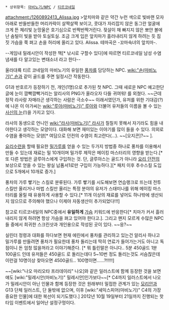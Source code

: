  * 상위항목: [[마비노기/NPC]] / [[티르코네일]]

attachment:/1260892413_Alissa.jpg
>앞치마와 같은 약간 누런 색으로 빛바랜 모자 아래로 반들반들한 머리카락이 살짝살짝 보이고, 콧대가 자리잡지 않은 동그란 얼굴에 크게 뜬 체리빛 눈망울은 호기심으로 반짝반짝거린다. 젖살이 채 빠지지 않은 뽀얀 볼에 난 솜털이 빛을 받아 토실토실. 조금 크게 입은 앞치마가 흘러내리지 않게 하려는 듯 짐짓 가슴을 쭉 펴고 손을 허리에 올리고 있다.
Alissa. 테마곡은 -꼬마숙녀의 앞치마-.

--게임내 밀레시안이 작성한 책[* 낚시로 구할수 있다]에 따르면 티르코네일 남성 수염냄새를 다 알고있는 변태소녀 라고 한다--

울라대륙 티르 코네일의 마비노기의 유일한 [[풍차]]를 담당하는 NPC. [[wiki:"숀(마비노기)" 숀]]과 같이 골드를 주면 일정시간 작동한다.

G1과 반호르가 등장하기 전, 개인(1명)으로 추가된 첫 NPC. 그때 새로운 NPC 예고한단 글에 눈이 깜빡깜빡거리는 알리사의 PNG가 올라오자 다들 귀여워! 를 외쳤다. ~~근데 정작 라사랑 자매라곤 생각하는 사람은 극소수~~ 이래서였던가, 유저를 위한 기대감(?)에 나온 이 아가씨는 [[wiki:"루아(마비노기)" 루아]]와 더불어 유저들의 이름을 볼 수 있는 [[사신의 눈]](!)을 가지고 있다.

라사의 동생으로 언니인 [[wiki:"라사(마비노기)" 라사]]가 칠칠치 못해서 자기라도 힘을 내야한다고 생각하는 모양이다. 대화해 보면 재미있는 이야기를 많이 들을 수 있다. 의외로 수염을 좋아하는 모양[* 여담으로 던컨의 수염이 최고란다(...). ~~[오지콘]?~~ ]. 

[[요리]]수련을 할때 필요한 [[밀가루]]를 얻을 수 있는 두가지 방법중 하나로 풍차를 이용해서 만들 수 있는데 재료는 밀 10개이며 밀가루 제작은 메이킹 마스터리의 영향을 받는다.[* 또 다른 방법은 글루아스에게 구입하는 것. 단, 글루아스는 골드가 아니라 [[요리 던전]]의 보상으로 얻을 수 있는 왕실 납품서1로만 구입이 가능하다.][* 패치 이후 추수스킬 도입으로 5개에서 10개로 증가.]

풍차의 가루 빻기는 스킬로 분류된다. 가루 빻기를 시도해보면 연습랭크로 뜨는데 전투스킬만 올리거나 마법 스킬만 올리는 특정 분야의 유저가 스태미나를 위해 메이킹 마스터리를 올릴 때 유용하게 사용할 수 있다.[* 11개 이상의 재료를 넣어도 하나밖에 생산되지 않으므로 주의해야 했으나 이제야 자동생산이 추가되었다!!!]

참고로 티르코네일의 NPC중에서 '''유일하게''' [[가슴]] 키워드에 반응한다[* 치마가 커서 흘러내리지 않게 하려면 항상 가슴을 펴고 있어야 한다고.]. 그리고 왠지 모르게 수많은 NPC들 중에서 희귀한 스크린샷과 개인용으로 작성된 곳이 있다. ~~응?~~

실린더 정령과 대화를 하다보면 현재 에린에서 풍차를 관리하고 있는건 알리사 하나고 밀가루를 만들려면 풍차가 필요한데 풍차 돌리는데 딱히 연료가 들어가는거도 아니고 독점이니 돈 엄청 많을꺼라고 이야기해준다. [* 뭐 틀린말은 아니다.. 5분 450골드 1분 100골드 인데 유저들은 450골드 로 돌리는데다 5~10번 정도 돌리는것도 서슴찮은데 이런걸 10명이상 찾아오면 4500골드.. 100명이면......?!!!!!]

~~[wiki:"나오 마리오타 프라데이리" 나오]와 같은 일러스트에 함께 등장한 것을 보면 얘도 [wiki:"밀레시안(마비노기)" 밀레시안]인가보다~~[* C4까지 일러스트에서 나오가 밀레시안이 아닌 인물과 함께 등장한 것은 원래부터 밀접한 관계가 있는 [[모리안]]과 G13 단체 일러스트, 단 둘밖에 없으며, 이후 [wiki:"셰익스피어(마비노기)" C4의 가장 중요한 인물]에 대한 복선이 되기도했다.] 2012년 10월 19일부터 21일까지 진행되는 핫타임 이벤트에서 일어난 설정구멍이다.
